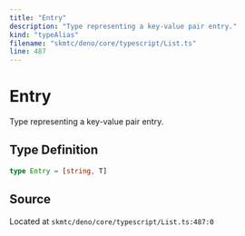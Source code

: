 ```yaml
---
title: "Entry"
description: "Type representing a key-value pair entry."
kind: "typeAlias"
filename: "skmtc/deno/core/typescript/List.ts"
line: 487
---
```


# Entry

Type representing a key-value pair entry.

## Type Definition

```typescript
type Entry = [string, T]
```

## Source

Located at `skmtc/deno/core/typescript/List.ts:487:0`
